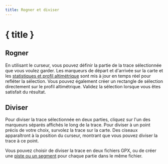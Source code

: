 ```yaml
---
title: Rogner et diviser
---
```


<script>
</script>

# <ScissorsIcon size="24" class="inline-block" style="margin-bottom: 5px" /> { title }

## Rogner

En utilisant le curseur, vous pouvez définir la partie de la trace sélectionnée que vous voulez garder.
Les marqueurs de départ et d'arrivée sur la carte et les [statistiques et profil altimétrique](../files-and-stats) sont mis à jour en temps réel pour refléter la sélection.
Vous pouvez également créer un rectangle de sélection directement sur le profil altimétrique.
Validez la sélection lorsque vous êtes satisfait du résultat.

<div class="flex flex-row justify-center">
    <Scissors class="text-foreground p-3 border rounded-md shadow-lg" />
</div>

## Diviser

Pour diviser la trace sélectionnée en deux parties, cliquez sur l'un des marqueurs séparés affichés le long de la trace.
Pour diviser à un point précis de votre choix, survolez la trace sur la carte.
Des ciseaux apparaîtront à la position du curseur, montrant que vous pouvez diviser la trace à ce point.

Vous pouvez choisir de diviser la trace en deux fichiers GPX, ou de créer une [piste ou un segment](../gpx) pour chaque partie dans le même fichier.

<DocsImage img="tools/split" alt="Hovering over the selected trace turns your cursor into scissors." />
